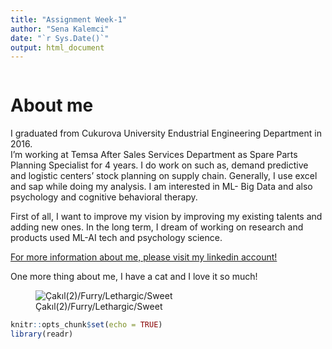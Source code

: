 ---
title: "Assignment Week-1"
author: "Sena Kalemci"
date: "`r Sys.Date()`"
output: html_document
---
```{r}

```

# About me
I graduated from Cukurova University Endustrial Engineering Department in 2016.  
I'm working at Temsa After Sales Services Department as Spare Parts Planning Specialist for 4 years.
I do work on such as, demand predictive and logistic centers' stock planning on supply chain. Generally, I use excel and sap while doing my analysis.
I am interested in ML- Big Data and also psychology and cognitive behavioral therapy.

First of all, I want to improve my vision by improving my existing talents and adding new ones.
In the long term, I dream of working on research and products used ML-AI tech and psychology science.

[For more information about me, please visit my linkedin account!](https://www.linkedin.com/in/sena-kalemci/)

One more thing about me, I have a cat and I love it so much!

![Çakıl(2)/Furry/Lethargic/Sweet](C:\Users\SKALEMCI\Desktop\images-cakil.png.JPG)


```{r setup, include=FALSE}
knitr::opts_chunk$set(echo = TRUE)
library(readr)
```




